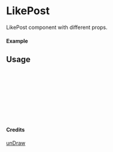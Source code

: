 
<Meta of={LikePost} title="unDraw/LikePost" />

# LikePost

LikePost component with different props.

#### Example

<Canvas of={LikePost.Primary} />

## Usage

```ts
import { LikePost } from "yadl-ui";

const Example = () => {
  return (
      <LikePost />
  );
};

export default Example;
```

#### Credits
[unDraw](https://undraw.co/illustrations)
